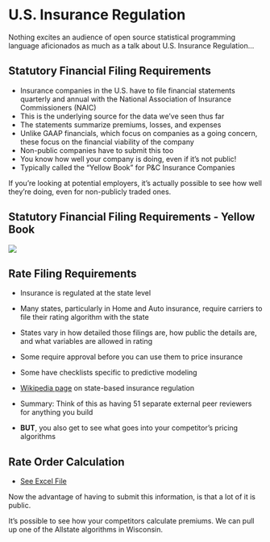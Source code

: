 # U.S. Insurance Regulation {background-color="#A1D6F4"}

::: {.notes}

Nothing excites an audience of open source statistical programming language aficionados as much as a talk about U.S. Insurance Regulation...
:::


## Statutory Financial Filing Requirements {background-color="#A1D6F4"}

::: {.incremental}

- Insurance companies in the U.S. have to file financial statements quarterly and annual with the National Association of Insurance Commissioners (NAIC)
- This is the underlying source for the data we've seen thus far
- The statements summarize premiums, losses, and expenses
- Unlike GAAP financials, which focus on companies as a going concern, these focus on the financial viability of the company
- Non-public companies have to submit this too
- You know how well your company is doing, even if it's not public!
- Typically called the "Yellow Book" for P&C Insurance Companies
:::

::: {.notes}
If you're looking at potential employers, it's actually possible to see how well they're doing, even for non-publicly traded ones.
:::


## Statutory Financial Filing Requirements - Yellow Book {background-color="#A1D6F4"}

![](images/yellow_book_farmers.jpg) 


## Rate Filing Requirements {background-color="#A1D6F4"}

::: {.incremental}
- Insurance is regulated at the state level

- Many states, particularly in Home and Auto insurance, require carriers to file their rating algorithm with the state

- States vary in how detailed those filings are, how public the details are, and what variables are allowed in rating

- Some require approval before you can use them to price insurance

- Some have checklists specific to predictive modeling

- [Wikipedia page](https://en.wikipedia.org/wiki/Insurance_regulatory_law#State-based_insurance_regulation) on state-based insurance regulation

- Summary: Think of this as having 51 separate external peer reviewers for anything you build

- **BUT**, you also get to see what goes into your competitor's pricing algorithms
:::


## Rate Order Calculation {background-color="#A1D6F4"}

- [See Excel File](../allstate_roc.xlsx)


::: {.notes}
Now the advantage of having to submit this information, is that a lot of it is public.

It's possible to see how your competitors calculate premiums. We can pull up one of the Allstate algorithms in Wisconsin.

:::